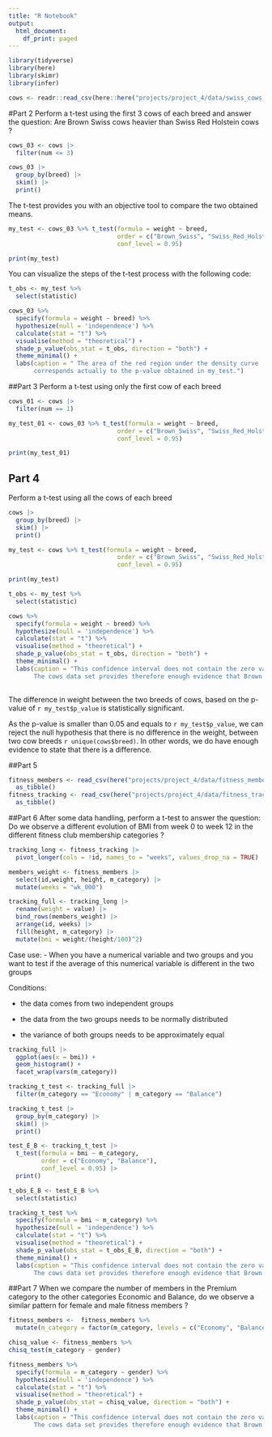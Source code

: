 ```yaml
---
title: "R Notebook"
output:
  html_document:
    df_print: paged
---
```


```r
library(tidyverse)
library(here)
library(skimr)
library(infer)
```

```r
cows <- readr::read_csv(here::here("projects/project_4/data/swiss_cows_data.csv"))
```
#Part 2
Perform a t-test using the first 3 cows of each breed and answer the question:
Are Brown Swiss cows heavier than Swiss Red Holstein cows ?

```r
cows_03 <- cows |> 
  filter(num <= 3)
```

```r
cows_03 |> 
  group_by(breed) |> 
  skim() |> 
  print()
```
The t-test provides you with an objective tool to compare the two obtained means.
```r
my_test <- cows_03 %>% t_test(formula = weight ~ breed,
                              order = c("Brown_Swiss", "Swiss_Red_Holstein"),
                              conf_level = 0.95)

print(my_test)
```
You can visualize the steps of the t-test process with the following code:
```r
t_obs <- my_test %>%
  select(statistic)

cows_03 %>%
  specify(formula = weight ~ breed) %>%
  hypothesize(null = 'independence') %>%
  calculate(stat = "t") %>%
  visualise(method = "theoretical") +
  shade_p_value(obs_stat = t_obs, direction = "both") +
  theme_minimal() +
  labs(caption = " The area of the red region under the density curve
       corresponds actually to the p-value obtained in my_test.")
```

##Part 3
Perform a t-test using only the first cow of each breed

```r
cows_01 <- cows |> 
  filter(num == 1) 

my_test_01 <- cows_03 %>% t_test(formula = weight ~ breed,
                              order = c("Brown_Swiss", "Swiss_Red_Holstein"),
                              conf_level = 0.95)

print(my_test_01)

```
## Part 4
Perform a t-test using all the cows of each breed
```r

cows |> 
  group_by(breed) |> 
  skim() |> 
  print()

my_test <- cows %>% t_test(formula = weight ~ breed,
                              order = c("Brown_Swiss", "Swiss_Red_Holstein"),
                              conf_level = 0.95)

print(my_test)

t_obs <- my_test %>%
  select(statistic)

cows %>%
  specify(formula = weight ~ breed) %>%
  hypothesize(null = 'independence') %>%
  calculate(stat = "t") %>%
  visualise(method = "theoretical") +
  shade_p_value(obs_stat = t_obs, direction = "both") +
  theme_minimal() +
  labs(caption = "This confidence interval does not contain the zero value. 
       The cows data set provides therefore enough evidence that Brown Swiss are heavier than Swiss Red Holstein.")
  
```
The difference in weight between the two breeds of cows, based on the p-value of `r my_test$p_value` is statistically significant.

As the p-value is smaller than 0.05 and equals to `r my_test$p_value`, we can reject the null hypothesis that there is no difference in the weight, between two cow breeds `r unique(cows$breed)`. In other words, we do  have enough evidence to state that there is a difference.

##Part 5
```r
fitness_members <- read_csv(here("projects/project_4/data/fitness_members.csv")) |> 
  as_tibble()
fitness_tracking <- read_csv(here("projects/project_4/data/fitness_tracking.csv")) |> 
  as_tibble()
```

##Part 6
After some data handling, perform a t-test to answer the question:
Do we observe a different evolution of BMI from week 0 to week 12 in the different fitness club membership categories ?
 
```r
tracking_long <- fitness_tracking |> 
  pivot_longer(cols = !id, names_to = "weeks", values_drop_na = TRUE) 

members_weight <- fitness_members |> 
  select(id,weight, height, m_category) |> 
  mutate(weeks = "wk_000") 

tracking_full <- tracking_long |> 
  rename(weight = value) |> 
  bind_rows(members_weight) |> 
  arrange(id, weeks) |> 
  fill(height, m_category) |> 
  mutate(bmi = weight/(height/100)^2)

```

Case use:
- When you have a numerical variable and two groups and you want to
test if the average of this numerical variable is different in the two
groups

Conditions:

- the data comes from two independent groups

- the data from the two groups needs to be normally distributed

- the variance of both groups needs to be approximately equal


```r

tracking_full |> 
  ggplot(aes(x = bmi)) +
  geom_histogram() +
  facet_wrap(vars(m_category))

```

```r

tracking_t_test <- tracking_full |> 
  filter(m_category == "Economy" | m_category == "Balance")

tracking_t_test |> 
  group_by(m_category) |> 
  skim() |> 
  print()

test_E_B <- tracking_t_test |> 
  t_test(formula = bmi ~ m_category,
         order = c("Economy", "Balance"),
         conf_level = 0.95) |> 
  print()

t_obs_E_B <- test_E_B %>%
  select(statistic)

tracking_t_test %>%
  specify(formula = bmi ~ m_category) %>%
  hypothesize(null = 'independence') %>%
  calculate(stat = "t") %>%
  visualise(method = "theoretical") +
  shade_p_value(obs_stat = t_obs_E_B, direction = "both") +
  theme_minimal() +
  labs(caption = "This confidence interval does not contain the zero value. 
       The cows data set provides therefore enough evidence that Brown Swiss are heavier than Swiss Red Holstein.")
```

##Part 7
When we compare the number of members in the Premium category to the other categories Economic and Balance, do we observe a similar pattern for female and male fitness members ?

```r
fitness_members <-  fitness_members %>%
  mutate(m_category = factor(m_category, levels = c("Economy", "Balance", "Premium")))

chisq_value <- fitness_members %>%
chisq_test(m_category ~ gender)

fitness_members %>%
  specify(formula = m_category ~ gender) %>%
  hypothesize(null = 'independence') %>%
  calculate(stat = "t") %>%
  visualise(method = "theoretical") +
  shade_p_value(obs_stat = chisq_value, direction = "both") +
  theme_minimal() +
  labs(caption = "This confidence interval does not contain the zero value. 
       The cows data set provides therefore enough evidence that Brown Swiss are heavier than Swiss Red Holstein.")
```

